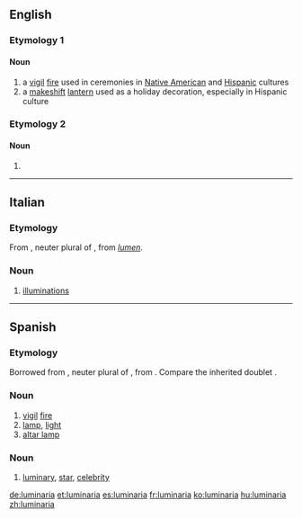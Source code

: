 ==English==

===Etymology 1===
{{etyl|es|en}}

====Noun====
{{en-noun}}
{{slim-wikipedia}}

# a [[vigil]] [[fire]] used in ceremonies in [[Native American]] and [[Hispanic]] cultures
# a [[makeshift]] [[lantern]] used as a holiday decoration, especially in Hispanic culture

===Etymology 2===

====Noun====
{{head|en|noun plural form}}

# {{plural of|luminarium|lang=en}}

----

==Italian==

===Etymology===
From {{etyl|LL.|it}} {{m|la|luminaria}}, neuter plural of {{m|la|luminare}}, from {{etyl|la|it}} ''[[lumen]]''.

===Noun===
{{wikipedia|lang=it}}
{{it-noun|f}}

# {{label|it|chiefly|in the plural}} [[illuminations]]

----

==Spanish==

===Etymology===
Borrowed from {{etyl|LL.|es}} {{m|la|lūmināria}}, neuter plural of {{m|la|lūmināre}}, from {{etyl|la|es}} {{m|la|lūmen}}. Compare the inherited doublet {{m|es|lumbrera}}.

===Noun===
{{es-noun|f}}

# [[vigil]] [[fire]]
# [[lamp]], [[light]]
# [[altar lamp]]

===Noun===
{{es-noun|mf}}

# [[luminary]], [[star]], [[celebrity]]

[[de:luminaria]]
[[et:luminaria]]
[[es:luminaria]]
[[fr:luminaria]]
[[ko:luminaria]]
[[hu:luminaria]]
[[zh:luminaria]]